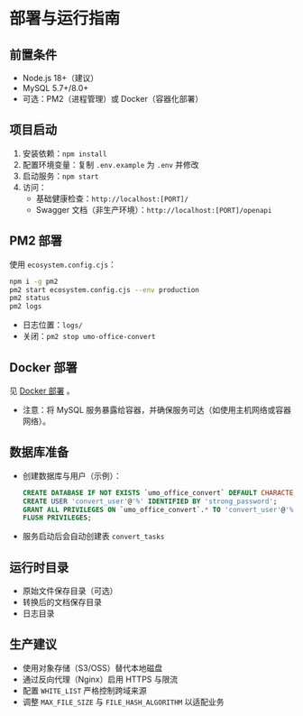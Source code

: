 # 部署与运行指南

## 前置条件

- Node.js 18+（建议）
- MySQL 5.7+/8.0+
- 可选：PM2（进程管理）或 Docker（容器化部署）

## 项目启动

1. 安装依赖：`npm install`
2. 配置环境变量：复制 `.env.example` 为 `.env` 并修改
3. 启动服务：`npm start`
4. 访问：
   - 基础健康检查：`http://localhost:[PORT]/`
   - Swagger 文档（非生产环境）：`http://localhost:[PORT]/openapi`

## PM2 部署

使用 `ecosystem.config.cjs`：

```bash
npm i -g pm2
pm2 start ecosystem.config.cjs --env production
pm2 status
pm2 logs
```

- 日志位置：`logs/`
- 关闭：`pm2 stop umo-office-convert`

## Docker 部署

见 [Docker 部署](./docker) 。

- 注意：将 MySQL 服务暴露给容器，并确保服务可达（如使用主机网络或容器网络）。

## 数据库准备

- 创建数据库与用户（示例）：
  ```sql
  CREATE DATABASE IF NOT EXISTS `umo_office_convert` DEFAULT CHARACTER SET utf8mb4;
  CREATE USER 'convert_user'@'%' IDENTIFIED BY 'strong_password';
  GRANT ALL PRIVILEGES ON `umo_office_convert`.* TO 'convert_user'@'%';
  FLUSH PRIVILEGES;
  ```
- 服务启动后会自动创建表 `convert_tasks`

## 运行时目录

- 原始文件保存目录（可选）
- 转换后的文档保存目录
- 日志目录

## 生产建议

- 使用对象存储（S3/OSS）替代本地磁盘
- 通过反向代理（Nginx）启用 HTTPS 与限流
- 配置 `WHITE_LIST` 严格控制跨域来源
- 调整 `MAX_FILE_SIZE` 与 `FILE_HASH_ALGORITHM` 以适配业务
